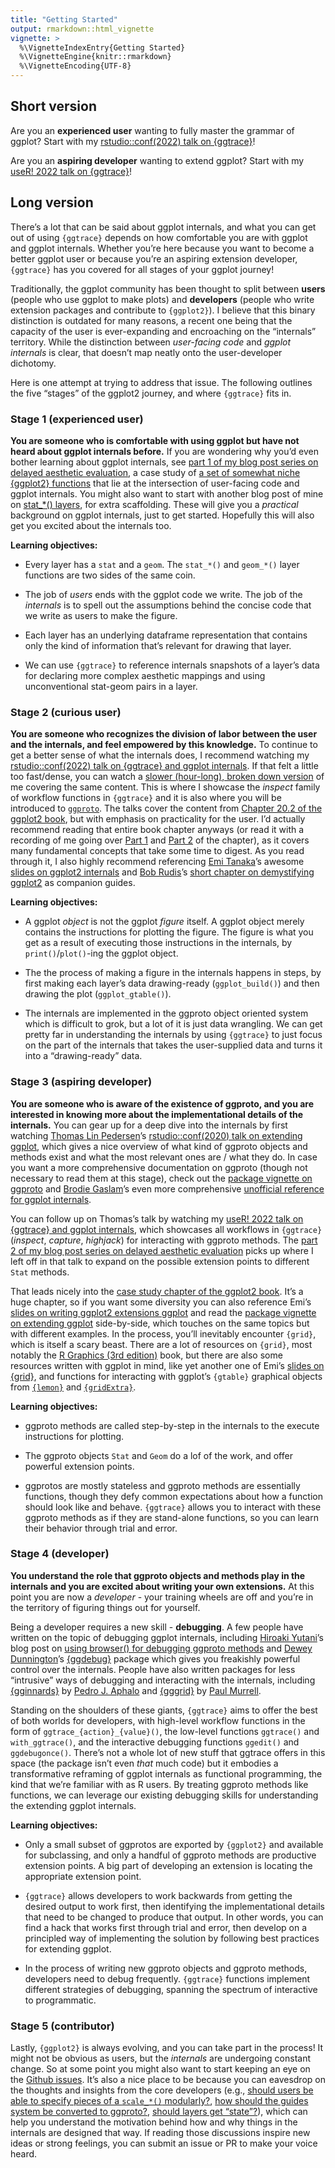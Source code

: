 ```yaml
---
title: "Getting Started"
output: rmarkdown::html_vignette
vignette: >
  %\VignetteIndexEntry{Getting Started}
  %\VignetteEngine{knitr::rmarkdown}
  %\VignetteEncoding{UTF-8}
---
```


## Short version

Are you an **experienced user** wanting to fully master the grammar of ggplot? Start with my [rstudio::conf(2022) talk on {ggtrace}](https://github.com/yjunechoe/ggtrace-rstudioconf2022)!

Are you an **aspiring developer** wanting to extend ggplot? Start with my [useR! 2022 talk on {ggtrace}](https://github.com/yjunechoe/ggtrace-user2022)!

## Long version

There's a lot that can be said about ggplot internals, and what you can get out of using `{ggtrace}` depends on how comfortable you are with ggplot and ggplot internals. Whether you're here because you want to become a better ggplot user or because you're an aspiring extension developer, `{ggtrace}` has you covered for all stages of your ggplot journey!

Traditionally, the ggplot community has been thought to split between **users** (people who use ggplot to make plots) and **developers** (people who write extension packages and contribute to `{ggplot2}`). I believe that this binary distinction is outdated for many reasons, a recent one being that the capacity of the user is ever-expanding and encroaching on the "internals" territory. While the distinction between _user-facing code_ and _ggplot internals_ is clear, that doesn't map neatly onto the user-developer dichotomy.

Here is one attempt at trying to address that issue. The following outlines the five "stages" of the ggplot2 journey, and where `{ggtrace}` fits in.

### Stage 1 (experienced user)

**You are someone who is comfortable with using ggplot but have not heard about ggplot internals before.** If you are wondering why you'd even bother learning about ggplot internals, see [part 1 of my blog post series on delayed aesthetic evaluation](https://yjunechoe.github.io/posts/2022-03-10-ggplot2-delayed-aes-1/), a case study of [a set of somewhat niche {ggplot2} functions](https://ggplot2.tidyverse.org/reference/aes_eval.html) that lie at the intersection of user-facing code and ggplot internals. You might also want to start with another blog post of mine on [stat_*() layers](https://yjunechoe.github.io/posts/2020-09-26-demystifying-stat-layers-ggplot2/), for extra scaffolding. These will give you a _practical_ background on ggplot internals, just to get started. Hopefully this will also get you excited about the internals too.

**Learning objectives:**

- Every layer has a `stat` and a `geom`. The `stat_*()` and `geom_*()` layer functions are two sides of the same coin.

- The job of _users_ ends with the ggplot code we write. The job of the _internals_ is to spell out the assumptions behind the concise code that we write as users to make the figure.

- Each layer has an underlying dataframe representation that contains only the kind of information that's relevant for drawing that layer.

- We can use `{ggtrace}` to reference internals snapshots of a layer's data for declaring more complex aesthetic mappings and using unconventional stat-geom pairs in a layer.

### Stage 2 (curious user)

**You are someone who recognizes the division of labor between the user and the internals, and feel empowered by this knowledge.** To continue to get a better sense of what the internals does, I recommend watching my [rstudio::conf(2022) talk on {ggtrace} and ggplot internals](https://github.com/yjunechoe/ggtrace-rstudioconf2022). If that felt a little too fast/dense, you can watch a [slower (hour-long), broken down version](https://www.youtube.com/watch?v=NhMI-GvppMo&list=PL3x6DOfs2NGhUxGvu46tXQtBl0qyTcDet&index=28) of me covering the same content. This is where I showcase the _inspect_ family of workflow functions in `{ggtrace}` and it is also where you will be introduced to [`ggproto`](https://ggplot2-book.org/internals.html#introducing-ggproto). The talks cover the content from [Chapter 20.2 of the ggplot2 book](https://ggplot2-book.org/internals.html#ggplotbuild), but with emphasis on practicality for the user. I'd actually recommend reading that entire book chapter anyways (or read it with a recording of me going over [Part 1](https://www.youtube.com/watch?v=__yndiht_gw&list=PL3x6DOfs2NGhUxGvu46tXQtBl0qyTcDet&index=24) and [Part 2](https://www.youtube.com/watch?v=JFBROPy_BeU&list=PL3x6DOfs2NGhUxGvu46tXQtBl0qyTcDet&index=26) of the chapter), as it covers many fundamental concepts that take some time to digest. As you read through it, I also highly recommend referencing [Emi Tanaka](https://twitter.com/statsgen)'s awesome [slides on ggplot2 internals](https://emitanaka.org/datavis-adv-workshop/slides/day1-session2.html) and [Bob Rudis](https://twitter.com/hrbrmstr)'s [short chapter on demystifying ggplot2](https://rud.is/books/creating-ggplot2-extensions/demystifying-ggplot2.html) as companion guides.

**Learning objectives:**

- A ggplot _object_ is not the ggplot _figure_ itself. A ggplot object merely contains the instructions for plotting the figure. The figure is what you get as a result of executing those instructions in the internals, by `print()`/`plot()`-ing the ggplot object.

- The the process of making a figure in the internals happens in steps, by first making each layer's data drawing-ready (`ggplot_build()`) and then drawing the plot (`ggplot_gtable()`).

- The internals are implemented in the ggproto object oriented system which is difficult to grok, but a lot of it is just data wrangling. We can get pretty far in understanding the internals by using `{ggtrace}` to just focus on the part of the internals that takes the user-supplied data and turns it into a "drawing-ready" data.

### Stage 3 (aspiring developer)

**You are someone who is aware of the existence of ggproto, and you are interested in knowing more about the implementational details of the internals.** You can gear up for a deep dive into the internals by first watching [Thomas Lin Pedersen](https://twitter.com/thomasp85)'s [rstudio::conf(2020) talk on extending ggplot](https://www.rstudio.com/resources/rstudioconf-2020/extending-your-ability-to-extend-ggplot2/), which gives a nice overview of what kind of ggproto objects and methods exist and what the most relevant ones are / what they do. In case you want a more comprehensive documentation on ggproto (though not necessary to read them at this stage), check out the [package vignette on ggproto](https://ggplot2.tidyverse.org/reference/ggplot2-ggproto.html) and [Brodie Gaslam](https://twitter.com/BrodieGaslam)'s even more comprehensive [unofficial reference for ggplot internals](https://htmlpreview.github.io/?https://raw.githubusercontent.com/brodieG/ggbg/development/inst/doc/extensions.html#ggproto-method).

You can follow up on Thomas's talk by watching my [useR! 2022 talk on {ggtrace} and ggplot internals](https://github.com/yjunechoe/ggtrace-user2022), which showcases all workflows in `{ggtrace}` (_inspect_, _capture_, _highjack_) for interacting with ggproto methods. The [part 2 of my blog post series on delayed aesthetic evaluation](https://yjunechoe.github.io/posts/2022-07-06-ggplot2-delayed-aes-2/) picks up where I left off in that talk to expand on the possible extension points to different `Stat` methods.

That leads nicely into the [case study chapter of the ggplot2 book](https://ggplot2-book.org/spring1.html). It's a huge chapter, so if you want some diversity you can also reference Emi's [slides on writing ggplot2 extensions ggplot](https://emitanaka.org/datavis-adv-workshop/slides/day1-session3.html) and read the [package vignette on extending ggplot](https://ggplot2.tidyverse.org/articles/extending-ggplot2.html#creating-your-own-theme) side-by-side, which touches on the same topics but with different examples. In the process, you'll inevitably encounter `{grid}`, which is itself a scary beast. There are a lot of resources on `{grid}`, most notably the [R Graphics (3rd edition)](https://www.routledge.com/R-Graphics-Third-Edition/Murrell/p/book/9780367780692) book, but there are also some resources written with ggplot in mind, like yet another one of Emi's [slides on {grid}](https://emitanaka.org/datavis-adv-workshop/slides/day1-session1.html), and functions for interacting with ggplot's `{gtable}` graphical objects from [`{lemon}`](https://cran.r-project.org/web/packages/lemon/vignettes/gtable_show_lemonade.html) and [`{gridExtra}`](https://cran.r-project.org/web/packages/gridExtra/vignettes/gtable.html).

**Learning objectives:**

- ggproto methods are called step-by-step in the internals to the execute instructions for plotting.

- The ggproto objects `Stat` and `Geom` do a lof of the work, and offer powerful extension points.

- ggprotos are mostly stateless and ggproto methods are essentially functions, though they defy common expectations about how a function should look like and behave. `{ggtrace}` allows you to interact with these ggproto methods as if they are stand-alone functions, so you can learn their behavior through trial and error.

### Stage 4 (developer)

**You understand the role that ggproto objects and methods play in the internals and you are excited about writing your own extensions.** At this point you are now a _developer_ - your training wheels are off and you're in the territory of figuring things out for yourself.

Being a developer requires a new skill - **debugging**. A few people have written on the topic of debugging ggplot internals, including [Hiroaki Yutani](https://twitter.com/yutannihilat_en)'s blog post on [using browser() for debugging ggproto methods](https://yutani.rbind.io/post/a-tip-to-debug-ggplot2/) and [Dewey Dunnington](https://twitter.com/paleolimbot)'s [{ggdebug}](https://github.com/paleolimbot/ggdebug) package which gives you freakishly powerful control over the internals. People have also written packages for less "intrusive" ways of debugging and interacting with the internals, including [{gginnards}](https://cran.r-project.org/web/packages/gginnards/vignettes/user-guide-1.html) by [Pedro J. Aphalo](https://github.com/aphalo) and [{gggrid}](https://www.stat.auckland.ac.nz/~paul/Reports/gggrid/gggrid.html) by [Paul Murrell](https://www.stat.auckland.ac.nz/~paul/).

Standing on the shoulders of these giants, `{ggtrace}` aims to offer the best of both worlds for developers, with high-level workflow functions in the form of `ggtrace_{action}_{value}()`, the low-level functions `ggtrace()` and `with_ggtrace()`, and the interactive debugging functions `ggedit()` and `ggdebugonce()`. There's not a whole lot of new stuff that ggtrace offers in this space (the package isn't even _that_ much code) but it embodies a transformative reframing of ggplot internals as functional programming, the kind that we're familiar with as R users. By treating ggproto methods like functions, we can leverage our existing debugging skills for understanding the extending ggplot internals.

**Learning objectives:**

- Only a small subset of ggprotos are exported by `{ggplot2}` and available for subclassing, and only a handful of ggproto methods are productive extension points. A big part of developing an extension is locating the appropriate extension point.

- `{ggtrace}` allows developers to work backwards from getting the desired output to work first, then identifying the implementational details that need to be changed to produce that output. In other words, you can find a hack that works first through trial and error, then develop on a principled way of implementing the solution by following best practices for extending ggplot.

- In the process of writing new ggproto objects and ggproto methods, developers need to debug frequently. `{ggtrace}` functions implement different strategies of debugging, spanning the spectrum of interactive to programmatic.

### Stage 5 (contributor)

Lastly, `{ggplot2}` is always evolving, and you can take part in the process! It might not be obvious as users, but the _internals_ are undergoing constant change. So at some point you might also want to start keeping an eye on the [Github issues](https://github.com/tidyverse/ggplot2/issues). It's also a nice place to be because you can eavesdrop on the thoughts and insights from the core developers (e.g., [should users be able to specify pieces of a `scale_*()` modularly?](https://github.com/tidyverse/ggplot2/issues/4269), [how should the guides system be converted to ggproto?](https://github.com/tidyverse/ggplot2/issues/3329), [should layers get "state"?](https://github.com/tidyverse/ggplot2/issues/3175)), which can help you understand the motivation behind how and why things in the internals are designed that way. If reading those discussions inspire new ideas or strong feelings, you can submit an issue or PR to make your voice heard.


